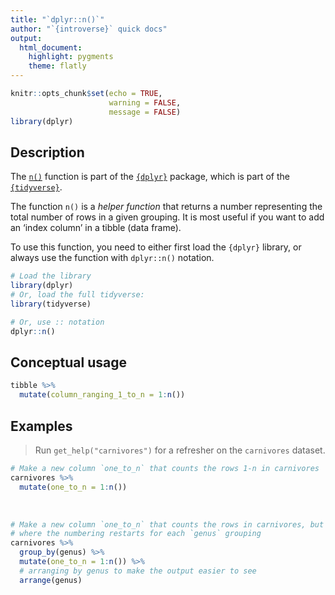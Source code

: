 ```yaml
---
title: "`dplyr::n()`"
author: "`{introverse}` quick docs"
output: 
  html_document:
    highlight: pygments
    theme: flatly
---
```



```r
knitr::opts_chunk$set(echo = TRUE, 
                      warning = FALSE, 
                      message = FALSE)
library(dplyr)
```


## Description

The [`n()`](https://dplyr.tidyverse.org/reference/n.html) function is part of the [`{dplyr}`](https://dplyr.tidyverse.org/) package, which is part of the [`{tidyverse}`](https://www.tidyverse.org/).

The function `n()` is a *helper function* that returns a number representing the total number of rows in a given grouping. It is most useful if you want to add an 'index column' in a tibble (data frame).


<!-- Add the following if the topic is a function that does NOT come with base R, and uncomment/fill in the subsequent multiline HTML comment: -->
To use this function, you need to either first load the `{dplyr}` library, or always use the function with `dplyr::n()` notation.

```r
# Load the library
library(dplyr)
# Or, load the full tidyverse:
library(tidyverse)

# Or, use :: notation
dplyr::n()
```


## Conceptual usage 

```r
tibble %>% 
  mutate(column_ranging_1_to_n = 1:n())
```

## Examples

> Run `get_help("carnivores")` for a refresher on the `carnivores` dataset.

```r
# Make a new column `one_to_n` that counts the rows 1-n in carnivores
carnivores %>%
  mutate(one_to_n = 1:n())
```

<br>  <!-- Do not delete the <br>, and make sure to keep the previous and following lines blank. -->


```r
# Make a new column `one_to_n` that counts the rows in carnivores, but
# where the numbering restarts for each `genus` grouping
carnivores %>%
  group_by(genus) %>%
  mutate(one_to_n = 1:n()) %>%
  # arranging by genus to make the output easier to see
  arrange(genus)
```
